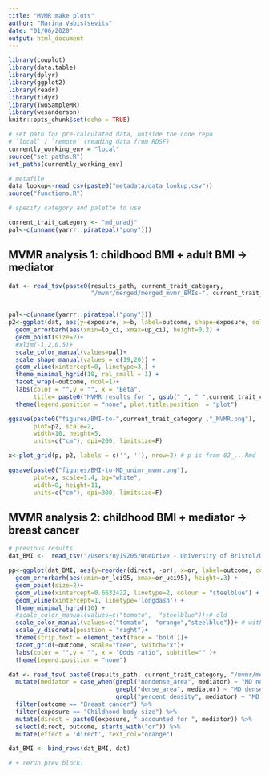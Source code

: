 ```yaml
---
title: "MVMR make plots"
author: "Marina Vabistsevits"
date: "01/06/2020"
output: html_document
---
```


```r
library(cowplot)
library(data.table)
library(dplyr)
library(ggplot2)
library(readr)
library(tidyr)
library(TwoSampleMR)
library(wesanderson)
knitr::opts_chunk$set(echo = TRUE)
```

```r
# set path for pre-calculated data, outside the code repo
# `local` / `remote` (reading data from RDSF)
currently_working_env = "local"
source("set_paths.R")
set_paths(currently_working_env)

# metafile
data_lookup<-read_csv(paste0("metadata/data_lookup.csv")) 
source("functions.R")

```

```r
# specify category and palette to use

current_trait_category <- "md_unadj"
pal<-c(unname(yarrr::piratepal("pony")))
```

## MVMR analysis 1: childhood BMI + adult BMI -> mediator

```r
dat <- read_tsv(paste0(results_path, current_trait_category, 
                       "/mvmr/merged/merged_mvmr_BMIs-", current_trait_category,"-to-BCAC.tsv"))


pal<-c(unname(yarrr::piratepal("pony")))
p2<-ggplot(dat, aes(y=exposure, x=b, label=outcome, shape=exposure, colour=exposure)) +
  geom_errorbarh(aes(xmin=lo_ci, xmax=up_ci), height=0.2) +
  geom_point(size=2)+
  #xlim(-1.2,0.5)+
  scale_color_manual(values=pal)+
  scale_shape_manual(values = c(19,20)) +
  geom_vline(xintercept=0, linetype=3,) +
  theme_minimal_hgrid(10, rel_small = 1) +
  facet_wrap(~outcome, ncol=1)+
  labs(color = "",y = "", x = "Beta",
       title= paste0("MVMR results for ", gsub("_", " ",current_trait_category) ,", 95% CI") )+
  theme(legend.position = "none", plot.title.position  = "plot")

ggsave(paste0("figures/BMI-to-",current_trait_category ,"_MVMR.png"),
       plot=p2, scale=2, 
       width=10, height=5,
       units=c("cm"), dpi=200, limitsize=F)

```

```r
x<-plot_grid(p, p2, labels = c('', ''), nrow=2) # p is from 02_...Rmd

ggsave(paste0("figures/BMI-to-MD_unimr_mvmr.png"),
       plot=x, scale=1.4, bg="white",
       width=8, height=11,
       units=c("cm"), dpi=300, limitsize=F)
```



## MVMR analysis 2: childhood BMI + mediator -> breast cancer

```r
# previous results
dat_BMI <-  read_tsv("/Users/ny19205/OneDrive - University of Bristol/Documents - OneDrive/Mini-project2/early-bmi-breast-cancer-mr/figures/plotting_data/fig4.tsv")

pp<-ggplot(dat_BMI, aes(y=reorder(direct, -or), x=or, label=outcome, colour=text_col)) +
  geom_errorbarh(aes(xmin=or_lci95, xmax=or_uci95), height=.3) +
  geom_point(size=2)+
  geom_vline(xintercept=0.6632422, linetype=2, colour = "steelblue") + # cBMI total effect
  geom_vline(xintercept=1, linetype='longdash') +
  theme_minimal_hgrid(10) +
  #scale_color_manual(values=c("tomato",  "steelblue"))+# old
  scale_color_manual(values=c("tomato",  "orange","steelblue"))+ # with MD
  scale_y_discrete(position = "right")+
  theme(strip.text = element_text(face = 'bold'))+
  facet_grid(~outcome, scale="free", switch="x")+
  labs(color = "",y = "", x = "Odds ratio", subtitle="" )+
  theme(legend.position = "none")


```


```r

dat <- read_tsv( paste0(results_path, current_trait_category, "/mvmr/merged/merged_mvmr_earlyBMI-",current_trait_category,"-to-BCAC.tsv")) %>% 
  mutate(mediator = case_when(grepl("nondense_area", mediator) ~ "MD non-dense area (unadj)",
                              grepl("dense_area", mediator) ~ "MD dense area (unadj)",
                              grepl("percent_density", mediator) ~ "MD percent density (unadj)")) %>% 
  filter(outcome == "Breast cancer") %>% 
  filter(exposure == "Childhood body size") %>% 
  mutate(direct = paste0(exposure, " accounted for ", mediator)) %>% 
  select(direct, outcome, starts_with("or")) %>% 
  mutate(effect = 'direct', text_col="orange")

dat_BMI <- bind_rows(dat_BMI, dat)

# + rerun prev block!

```

